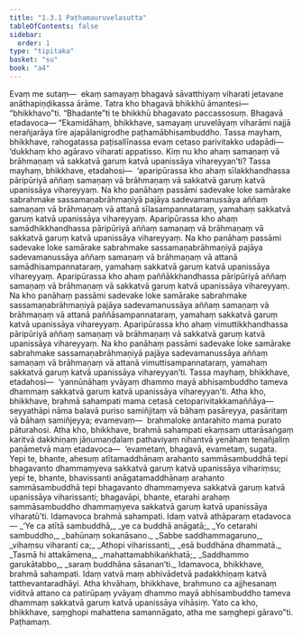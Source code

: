 ```yaml
---
title: "1.3.1 Paṭhamauruvelasutta"
tableOfContents: false
sidebar:
  order: 1
type: "tipitaka"
basket: "su"
book: "a4"
---
```



<DynamicBreadcrumb />

<Division number="21" book="a4" bookNo="15" page="327">

<Paragraph number="131" book="a4">
Evaṃ me sutaṃ—  ekaṃ samayaṃ bhagavā sāvatthiyaṃ viharati jetavane anāthapiṇḍikassa ārāme. Tatra kho bhagavā bhikkhū āmantesi—  “bhikkhavo”ti. “Bhadante”ti te bhikkhū bhagavato paccassosuṃ. Bhagavā etadavoca—
</Paragraph>

<Paragraph number="132" book="a4">
“Ekamidāhaṃ, bhikkhave, samayaṃ uruvelāyaṃ viharāmi najjā nerañjarāya tīre ajapālanigrodhe paṭhamābhisambuddho. Tassa mayhaṃ, bhikkhave, rahogatassa paṭisallīnassa evaṃ cetaso parivitakko udapādi—  ‘dukkhaṃ kho agāravo viharati appatisso. Kiṃ nu kho ahaṃ samaṇaṃ vā brāhmaṇaṃ vā sakkatvā garuṃ katvā upanissāya vihareyyan’ti?
</Paragraph>

<Paragraph number="133" book="a4">
Tassa mayhaṃ, bhikkhave, etadahosi—  ‘aparipūrassa kho ahaṃ sīlakkhandhassa pāripūriyā aññaṃ samaṇaṃ vā brāhmaṇaṃ vā sakkatvā garuṃ katvā upanissāya vihareyyaṃ. Na kho panāhaṃ passāmi sadevake loke samārake sabrahmake sassamaṇabrāhmaṇiyā pajāya sadevamanussāya aññaṃ samaṇaṃ vā brāhmaṇaṃ vā attanā sīlasampannataraṃ, yamahaṃ sakkatvā garuṃ katvā upanissāya vihareyyaṃ.
</Paragraph>

<Paragraph number="134" book="a4">
Aparipūrassa kho ahaṃ samādhikkhandhassa pāripūriyā aññaṃ samaṇaṃ vā brāhmaṇaṃ vā sakkatvā garuṃ katvā upanissāya vihareyyaṃ. Na kho panāhaṃ passāmi sadevake loke samārake sabrahmake sassamaṇabrāhmaṇiyā pajāya sadevamanussāya aññaṃ samaṇaṃ vā brāhmaṇaṃ vā attanā samādhisampannataraṃ, yamahaṃ sakkatvā garuṃ katvā upanissāya vihareyyaṃ.
</Paragraph>

<Paragraph number="135" book="a4">
Aparipūrassa kho ahaṃ paññākkhandhassa pāripūriyā aññaṃ samaṇaṃ vā brāhmaṇaṃ vā sakkatvā garuṃ katvā upanissāya vihareyyaṃ. Na kho panāhaṃ passāmi sadevake loke samārake sabrahmake sassamaṇabrāhmaṇiyā pajāya sadevamanussāya aññaṃ samaṇaṃ vā brāhmaṇaṃ vā attanā paññāsampannataraṃ, yamahaṃ sakkatvā garuṃ katvā upanissāya vihareyyaṃ.
</Paragraph>

<Paragraph number="136" book="a4">
Aparipūrassa kho ahaṃ vimuttikkhandhassa pāripūriyā aññaṃ samaṇaṃ vā brāhmaṇaṃ vā sakkatvā garuṃ katvā upanissāya vihareyyaṃ. Na kho panāhaṃ passāmi sadevake loke samārake sabrahmake sassamaṇabrāhmaṇiyā pajāya sadevamanussāya aññaṃ samaṇaṃ vā brāhmaṇaṃ vā attanā vimuttisampannataraṃ, yamahaṃ sakkatvā garuṃ katvā upanissāya vihareyyan’ti.
</Paragraph>

<Paragraph number="137" book="a4">
Tassa mayhaṃ, bhikkhave, etadahosi—  ‘yannūnāhaṃ yvāyaṃ dhammo mayā abhisambuddho tameva dhammaṃ sakkatvā garuṃ katvā upanissāya vihareyyan’ti.
</Paragraph>

<Paragraph number="138" book="a4">
Atha kho, bhikkhave, brahmā sahampati mama cetasā cetoparivitakkamaññāya—  seyyathāpi nāma balavā puriso samiñjitaṃ vā bāhaṃ pasāreyya, pasāritaṃ vā bāhaṃ samiñjeyya; evamevaṃ—  brahmaloke antarahito mama purato pāturahosi. Atha kho, bhikkhave, brahmā sahampati ekaṃsaṃ uttarāsaṅgaṃ karitvā dakkhiṇaṃ jāṇumaṇḍalaṃ pathaviyaṃ nihantvā yenāhaṃ tenañjaliṃ paṇāmetvā maṃ etadavoca—  ‘evametaṃ, bhagavā, evametaṃ, sugata. Yepi te, bhante, ahesuṃ atītamaddhānaṃ arahanto sammāsambuddhā tepi bhagavanto dhammaṃyeva sakkatvā garuṃ katvā upanissāya vihariṃsu; yepi te, bhante, bhavissanti anāgatamaddhānaṃ arahanto sammāsambuddhā tepi bhagavanto dhammaṃyeva sakkatvā garuṃ katvā upanissāya viharissanti; bhagavāpi, bhante, etarahi arahaṃ sammāsambuddho dhammaṃyeva sakkatvā garuṃ katvā upanissāya viharatū’ti. Idamavoca brahmā sahampati. Idaṃ vatvā athāparaṃ etadavoca—
</Paragraph>

<Paragraph number="139" type="verses" book="a4">
_‘Ye ca atītā sambuddhā,_  
_ye ca buddhā anāgatā;_  
_Yo cetarahi sambuddho,_  
_bahūnaṃ sokanāsano._  

</Paragraph>

<Paragraph number="140" type="verses" book="a4">
_Sabbe saddhammagaruno,_  
_vihaṃsu viharanti ca;_  
_Athopi viharissanti,_  
_esā buddhāna dhammatā._  

</Paragraph>

<Paragraph number="141" type="verses" book="a4">
_Tasmā hi attakāmena,_  
_mahattamabhikaṅkhatā;_  
_Saddhammo garukātabbo,_  
_saraṃ buddhāna sāsanan’ti._  

</Paragraph>

<Paragraph number="142" book="a4">
Idamavoca, bhikkhave, brahmā sahampati. Idaṃ vatvā maṃ abhivādetvā padakkhiṇaṃ katvā tatthevantaradhāyi. Atha khvāhaṃ, bhikkhave, brahmuno ca ajjhesanaṃ viditvā attano ca patirūpaṃ yvāyaṃ dhammo mayā abhisambuddho tameva dhammaṃ sakkatvā garuṃ katvā upanissāya vihāsiṃ. Yato ca kho, bhikkhave, saṃghopi mahattena samannāgato, atha me saṃghepi gāravo”ti.

</Paragraph>
</Division>

<Paragraph number="143" type="center" book="a4">
Paṭhamaṃ.
</Paragraph>